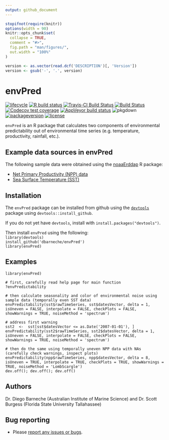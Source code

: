 ```yaml
---
output: github_document
---
```


<!-- README.md is generated from README.Rmd. Please edit that file -->

```r
stopifnot(require(knitr))
options(width = 90)
knitr::opts_chunk$set(
  collapse = TRUE,
  comment = "#>",
  fig.path = "man/figures/",
  out.width = "100%"
)
```

```r
version <- as.vector(read.dcf('DESCRIPTION')[, 'Version'])
version <- gsub('-', '.', version)
```

# envPred

<!-- badges: start -->
[![lifecycle](https://img.shields.io/badge/lifecycle-maturing-blue.svg)](https://www.tidyverse.org/lifecycle/#maturing)
[![R build status](https://github.com/dbarneche/envPred/workflows/R-CMD-check/badge.svg)](https://github.com/dbarneche/envPred/actions)
[![Travis-CI Build Status](http://badges.herokuapp.com/travis/dbarneche/envPred?branch=master&env=BUILD_NAME=trusty_release&label=linux)](https://travis-ci.org/dbarneche/envPred)
[![Build Status](http://badges.herokuapp.com/travis/dbarneche/envPred?branch=master&env=BUILD_NAME=osx_release&label=osx)](https://travis-ci.org/dbarneche/envPred)
[![Codecov test coverage](https://codecov.io/gh/dbarneche/envPred/branch/master/graph/badge.svg)](https://codecov.io/gh/dbarneche/envPred?branch=master)
[![AppVeyor build status](https://ci.appveyor.com/api/projects/status/github/dbarneche/envPred?branch=master&svg=true)](https://ci.appveyor.com/project/dbarneche/envPred)
![pkgdown](https://github.com/dbarneche/envPred/workflows/pkgdown/badge.svg)
[![packageversion](https://img.shields.io/badge/Package%20version-`r version`-orange.svg)](commits/master)
[![license](https://img.shields.io/badge/license-GPL--2-blue.svg)](https://www.gnu.org/licenses/old-licenses/gpl-2.0.html)
<!-- badges: end -->

`envPred` is an R package that calculates two components of environmental predictability out of environmental time series (e.g. temperature, productivity, rainfall, etc.).

## Example data sources in envPred 

The following sample data were obtained using the [noaaErddap](https://github.com/dbarneche/noaaErddap/) R package:

* [Net Primary Productivity (NPP) data](http://coastwatch.pfeg.noaa.gov/erddap/griddap/erdPPbfp18day.html)
* [Sea Surface Temperature (SST)](http://www.esrl.noaa.gov/psd/data/gridded/data.noaa.oisst.v2.highres.html)

## Installation

The `envPred` package can be installed from github using the [`devtools`](https://cran.r-project.org/web/packages/devtools/index.html) package using `devtools::install_github`.

If you do not yet have `devtools`, install with `install.packages("devtools")`.

Then install `envPred` using the following:  
`library(devtools)`  
`install_github('dbarneche/envPred')`  
`library(envPred)`

## Examples

```
library(envPred)

# first, carefully read help page for main function
?envPredictability

# then calculate seasonality and color of environmental noise using sample data (temporally even SST data)
envPredictability(sst$rawTimeSeries, sst$datesVector, delta = 1, isUneven = FALSE, interpolate = FALSE, checkPlots = FALSE, showWarnings = TRUE, noiseMethod = 'spectrum')

# address first warning
sst2  <-  sst[sst$datesVector <= as.Date('2007-01-01'), ]
envPredictability(sst2$rawTimeSeries, sst2$datesVector, delta = 1, isUneven = FALSE, interpolate = FALSE, checkPlots = FALSE, showWarnings = TRUE, noiseMethod = 'spectrum')

# then do the same using temporally uneven NPP data with NAs (carefully check warnings, inspect plots)
envPredictability(npp$rawTimeSeries, npp$datesVector, delta = 8, isUneven = TRUE, interpolate = TRUE, checkPlots = TRUE, showWarnings = TRUE, noiseMethod = 'LombScargle')
dev.off(); dev.off(); dev.off()
```
## Authors

Dr. Diego Barneche (Australian Institute of Marine Science) and Dr. Scott Burgess (Florida State University Tallahassee)

## Bug reporting

* Please [report any issues or bugs](https://github.com/dbarneche/envPred/issues).
